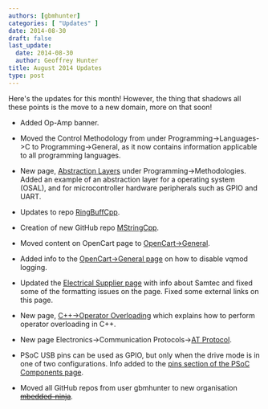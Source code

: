 ```yaml
---
authors: [gbmhunter]
categories: [ "Updates" ]
date: 2014-08-30
draft: false
last_update:
  date: 2014-08-30
  author: Geoffrey Hunter
title: August 2014 Updates
type: post
---
```



Here's the updates for this month! However, the thing that shadows all these points is the move to a new domain, more on that soon!

* Added Op-Amp banner.

* Moved the Control Methodology from under Programming->Languages->C to Programming->General, as it now contains information applicable to all programming languages.

* New page, [Abstraction Layers](/programming/design-patterns/abstraction-layers) under Programming->Methodologies. Added an example of an abstraction layer for a operating system (OSAL), and for microcontroller hardware peripherals such as GPIO and UART.

* Updates to repo [RingBuffCpp](https://github.com/gbmhunter/RingBuffCpp).

* Creation of new GitHub repo [MStringCpp](https://github.com/gbmhunter/MStringCpp).

* Moved content on OpenCart page to [OpenCart->General](/programming/website-design/opencart/general).

* Added info to the [OpenCart->General page](/programming/website-design/opencart/general) on how to disable vqmod logging.

* Updated the [Electrical Supplier page](/electronics/general/electrical-suppliers) with info about Samtec and fixed some of the formatting issues on the page. Fixed some external links on this page.

* New page, [C++->Operator Overloading](/programming/languages/c-plus-plus/operator-overloading) which explains how to perform operator overloading in C++.

* New page Electronics->Communication Protocols->[AT Protocol](/electronics/communication-protocols/at-protocol).

* PSoC USB pins can be used as GPIO, but only when the drive mode is in one of two configurations. Info added to the [pins section of the PSoC Components page](/programming/microcontrollers/psoc/components#pins).

* Moved all GitHub repos from user gbmhunter to new organisation ~~[mbedded-ninja](https://github.com/mbedded-ninja)~~.